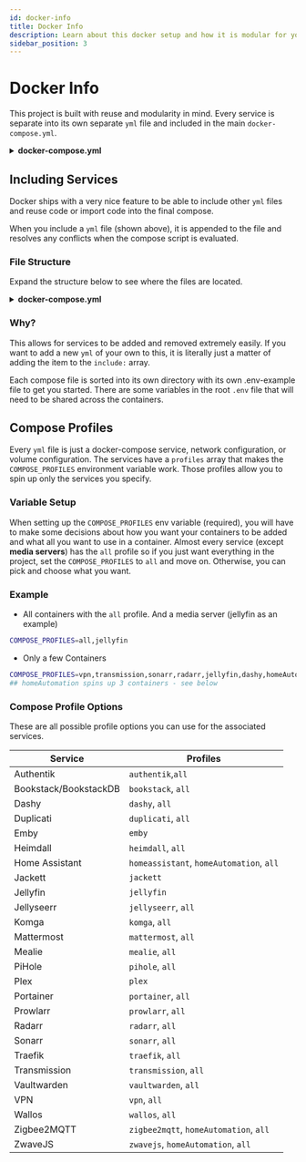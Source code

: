 ```yaml
---
id: docker-info
title: Docker Info
description: Learn about this docker setup and how it is modular for you.
sidebar_position: 3
---
```


# Docker Info

This project is built with reuse and modularity in mind. Every service is separate into its own separate `yml` file and included in the main `docker-compose.yml`.

<details>
    <summary><strong>docker-compose.yml</strong></summary>

```yml
# All colon based stuff is <external>:<internal> -- external being the host machine, internal being the container itself.
# Ports in this instance cannot conflict and must be unique on the internal side.
# i.e. everything cannot run on port 8080

############ OTHER NOTES ############
# The system data will be placed in this project directory by default if you change nothing
# Data is placed in .containers and is .gitignored already
# arm64v8 = Apple Silicon Based Macs

name: home-media-docker
include:
  ####### NETWORK STUFF ########
  - ./compose-files/traefik-compose.yml
  - ./compose-files/authentik.yml
  - ./compose-files/vpn.yml
  - ./compose-files/transmission.yml ##  --profile vpn
  - ./compose-files/duplicati.yml ## --profile vpn
  - ./compose-files/pihole.yml ## --profile vpn

  ####### NOTES ########
  - ./compose-files/bookstack.yml

  ####### CONTAINER MANAGEMENT ########
  - ./compose-files/portainer.yml

  ####### MEDIA CONSUMPTION ########
  - ./compose-files/emby.yml ## --profile emby
  - ./compose-files/plex.yml ## --profile plex
  - ./compose-files/jellyfin.yml ## --profile jellyfin
  - ./compose-files/komga.yml

  ####### MEDIA MANAGEMENT ########
  - ./compose-files/jellyseerr.yml
  - ./compose-files/sonarr.yml
  - ./compose-files/radarr.yml
  - ./compose-files/prowlarr.yml
  - ./compose-files/jackett.yml ## --profile jackett

  ####### DASHBOARDS ########
  - ./compose-files/dashy.yml
  - ./compose-files/heimdall.yml ## --profile heimdall

  ####### DOCKER VOLUMES AND NETWORK CONFIG ########
  - ./compose-files/optional-mounted-volumes.yml
  - ./compose-files/networks.yml

  ######## HOME AUTOMATION CONTAINERS #############
  - ./compose-files/homeassistant.yml
  - ./compose-files/zwavejs.yml
  - ./compose-files/zigbee2mqtt.yml

  ######## FAMILY STUFF ###################
  - ./compose-files/mealie.yml
  - ./compose-files/mattermost/mattermost.yml
  - ./compose-files/wallos/wallos.yml

  ######## PASSWORD MANAGER ###################
  - ./compose-files/vaultwarden/vaultwarden.yml
```

</details>

## Including Services

Docker ships with a very nice feature to be able to include other `yml` files and reuse code or import code into the final compose.

When you include a `yml` file (shown above), it is appended to the file and resolves any conflicts when the compose script is evaluated.

### File Structure

Expand the structure below to see where the files are located.

<details>
    <summary><strong>docker-compose.yml</strong></summary>

```bash
Home-Media-Docker/
├── compose-files <--------- Add files in this directory
│   ├── authentik
│   │   ├── .env-example
│   │   └── authentik.yml
│   ├── bookstack
│   │   ├── .env-example
│   │   └── bookstack.yml
│   ├── dashy
│   │   ├── .env-example
│   │   └── dashy.yml
│   ├── duplicati
│   │   ├── .env-example
│   │   └── duplicati.yml
│   ├── emby
│   │   ├── .env-example
│   │   └── emby.yml
│   ├── heimdall
│   │   ├── .env-example
│   │   └── heimdall.yml
│   ├── homeassistant
│   │   ├── .env-example
│   │   └── homeassistant.yml
│   ├── jackett
│   │   ├── .env-example
│   │   └── jackett.yml
│   ├── jellyfin
│   │   ├── .env-example
│   │   └── jellyfin.yml
│   ├── jellyseerr
│   │   ├── .env-example
│   │   └── jellyseerr.yml
│   ├── komga
│   │   ├── .env-example
│   │   └── komga.yml
│   ├── mattermost
│   │   ├── .env-example
│   │   └── mattermost.yml
│   ├── mealie
│   │   ├── .env-example
│   │   └── mealie.yml
│   ├── networks.yml
│   ├── optional-mounted-volumes.yml
│   ├── pihole
│   │   ├── .env-example
│   │   └── pihole.yml
│   ├── plex
│   │   ├── .env-example
│   │   └── plex.yml
│   ├── portainer
│   │   ├── .env-example
│   │   └── portainer.yml
│   ├── prowlarr
│   │   ├── .env-example
│   │   └── prowlarr.yml
│   ├── radarr
│   │   ├── .env-example
│   │   └── radarr.yml
│   ├── sonarr
│   │   ├── .env-example
│   │   └── sonarr.yml
│   ├── traefik
│   │   ├── .env-example
│   │   └── traefik-compose.yml
│   ├── transmission
│   │   ├── .env-example
│   │   └── transmission.yml
│   ├── vaultwarden
│   │   ├── .env-example
│   │   └── vaultwarden.yml
│   ├── vpn
│   │   ├── .env-example
│   │   └── vpn.yml
│   ├── wallos
│   │   ├── .env-example
│   │   └── wallos.yml
│   ├── zigbee2mqtt
│   │   ├── .env-example
│   │   └── zigbee2mqtt.yml
│   └── zwavejs
│   │    ├── .env-example
│   │    └── zwavejs.yml
├── dashy-config.yml <------ Configuration for Dashy the dashboard
├── docker-compose.yml <------ Main compose file. Add includes here
├── scripts <------ Helper scripts directory
│   ├── README.md
│   ├── config-check.sh
│   ├── copyenv.sh
│   ├── hassio.sh
│   ├── startup.sh
│   └── tearDown.sh
└── traefik-data <---- Traefik config files (do not delete if you want to use traefik)
    ├── acme.json
    ├── config.yml
    └── traefik.yml
```

</details>

### Why?

This allows for services to be added and removed extremely easily. If you want to add a new `yml` of your own to this, it is literally just a matter of adding the item to the `include:` array.

Each compose file is sorted into its own directory with its own .env-example file to get you started. There are some variables in the root `.env` file that will need to be shared across the containers.

## Compose Profiles

Every `yml` file is just a docker-compose service, network configuration, or volume configuration. The services have a `profiles` array that makes the `COMPOSE_PROFILES` environment variable work. Those profiles allow you to spin up only the services you specify.

### Variable Setup

When setting up the `COMPOSE_PROFILES` env variable (required), you will have to make some decisions about how you want your containers to be added and what all you want to use in a container. Almost every service (except **media servers**) has the `all` profile so if you just want everything in the project, set the `COMPOSE_PROFILES` to `all` and move on. Otherwise, you can pick and choose what you want.

### Example

- All containers with the `all` profile. And a media server (jellyfin as an example)

```bash
COMPOSE_PROFILES=all,jellyfin
```

- Only a few Containers

```bash
COMPOSE_PROFILES=vpn,transmission,sonarr,radarr,jellyfin,dashy,homeAutomation
## homeAutomation spins up 3 containers - see below
```

### Compose Profile Options

These are all possible profile options you can use for the associated services.

| **Service**           | **Profiles**                             |
| --------------------- | ---------------------------------------- |
| Authentik             | `authentik`,`all`                        |
| Bookstack/BookstackDB | `bookstack`, `all`                       |
| Dashy                 | `dashy`, `all`                           |
| Duplicati             | `duplicati`, `all`                       |
| Emby                  | `emby`                                   |
| Heimdall              | `heimdall`, `all`                        |
| Home Assistant        | `homeassistant`, `homeAutomation`, `all` |
| Jackett               | `jackett`                                |
| Jellyfin              | `jellyfin`                               |
| Jellyseerr            | `jellyseerr`, `all`                      |
| Komga                 | `komga`, `all`                           |
| Mattermost            | `mattermost`, `all`                      |
| Mealie                | `mealie`, `all`                          |
| PiHole                | `pihole`, `all`                          |
| Plex                  | `plex`                                   |
| Portainer             | `portainer`, `all`                       |
| Prowlarr              | `prowlarr`, `all`                        |
| Radarr                | `radarr`, `all`                          |
| Sonarr                | `sonarr`, `all`                          |
| Traefik               | `traefik`, `all`                         |
| Transmission          | `transmission`, `all`                    |
| Vaultwarden           | `vaultwarden`, `all`                     |
| VPN                   | `vpn`, `all`                             |
| Wallos                | `wallos`, `all`                          |
| Zigbee2MQTT           | `zigbee2mqtt`, `homeAutomation`, `all`   |
| ZwaveJS               | `zwavejs`, `homeAutomation`, `all`       |
